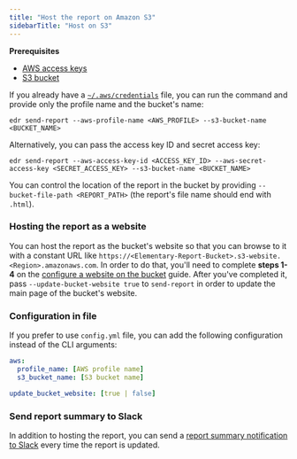 ```yaml
---
title: "Host the report on Amazon S3"
sidebarTitle: "Host on S3"
---
```


<Info>

**Prerequisites**

- [AWS access keys](https://docs.aws.amazon.com/powershell/latest/userguide/pstools-appendix-sign-up.html)
- [S3 bucket](https://docs.aws.amazon.com/AmazonS3/latest/userguide/create-bucket-overview.html)

</Info>

If you already have a [`~/.aws/credentials`](https://docs.aws.amazon.com/cli/latest/userguide/cli-configure-files.html#cli-configure-files-where)
file, you can run the command and provide only the profile name and the bucket's name:

```shell
edr send-report --aws-profile-name <AWS_PROFILE> --s3-bucket-name <BUCKET_NAME>
```

Alternatively, you can pass the access key ID and secret access key:

```shell
edr send-report --aws-access-key-id <ACCESS_KEY_ID> --aws-secret-access-key <SECRET_ACCESS_KEY> --s3-bucket-name <BUCKET_NAME>
```

You can control the location of the report in the bucket by providing `--bucket-file-path <REPORT_PATH>` (the report's file name should end with `.html`).


### Hosting the report as a website

You can host the report as the bucket's website so that you can browse to it with a constant URL
like `https://<Elementary-Report-Bucket>.s3-website.<Region>.amazonaws.com`.
In order to do that, you'll need to complete **steps 1-4** on
the [configure a website on the bucket](https://docs.aws.amazon.com/AmazonS3/latest/userguide/HostingWebsiteOnS3Setup.html)
guide.
After you've completed it, pass `--update-bucket-website true` to `send-report` in order to update the main page of
the bucket's website.

### Configuration in file

If you prefer to use `config.yml` file, you can add the following configuration instead of the CLI arguments:

```yml
aws:
  profile_name: [AWS profile name]
  s3_bucket_name: [S3 bucket name]

update_bucket_website: [true | false]
```


### Send report summary to Slack

In addition to hosting the report, you can send a [report summary notification to Slack](/guides/share-observability-report/send-report-summary) every time the report is updated.
